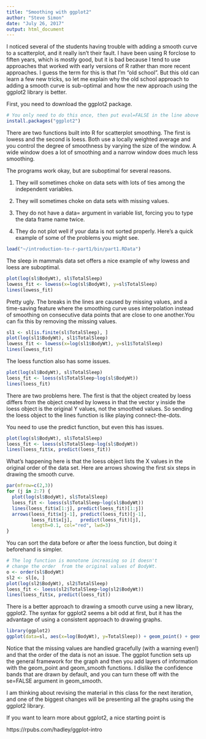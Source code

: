 ```yaml
---
title: "Smoothing with ggplot2"
author: "Steve Simon"
date: "July 26, 2017"
output: html_document
---
```


I noticed several of the students having trouble with adding a smooth curve to a scatterplot, and it really isn't their fault. I have been using R forclose to fiften years, which is mostly good, but it is bad because I tend to use approaches that worked with early versions of R rather than more recent approaches. I guess the term for this is that I'm "old school". But this old can learn a few new tricks, so let me explain why the old school approach to adding a smooth curve is sub-optimal and how the new approach using the ggplot2 library is better.

First, you need to download the ggplot2 package.

```r
# You only need to do this once, then put eval=FALSE in the line above from that point onward.
install.packages("ggplot2")
```

There are two functions built into R for scatterplot smoothing. The first is lowess and the second is loess. Both use a locally weighted average and you control the degree of smoothness by varying the size of the window. A wide window does a lot of smoothing and a narrow window does much less smoothing.

The programs work okay, but are suboptimal for several reasons.

1. They will sometimes choke on data sets with lots of ties among the independent variables.

2. They will sometimes choke on data sets with missing values.

3. They do not have a data= argument in variable list, forcing you to type the data frame name twice.

4. They do not plot well if your data is not sorted properly. Here's a quick example of some of the problems you might see.

```r
load("~/introduction-to-r-part1/bin/part1.RData")
```

The sleep in mammals data set offers a nice example of why lowess and loess are suboptimal.

```r
plot(log(sl$BodyWt), sl$TotalSleep)
lowess_fit <- lowess(x=log(sl$BodyWt), y=sl$TotalSleep)
lines(lowess_fit)
```

Pretty ugly. The breaks in the lines are caused by missing values, and a time-saving feature where the smoothing curve uses interpolation instead of smoothing on consecutive data points that are close to one another.You can fix this by removing the missing values.

```r
sl1 <- sl[is.finite(sl$TotalSleep), ]
plot(log(sl1$BodyWt), sl1$TotalSleep)
lowess_fit <- lowess(x=log(sl1$BodyWt), y=sl1$TotalSleep)
lines(lowess_fit)
```

The loess function also has some issues.

```r
plot(log(sl$BodyWt), sl$TotalSleep)
loess_fit <- loess(sl$TotalSleep~log(sl$BodyWt))
lines(loess_fit)
```

There are two problems here. The first is that the object created by loess differs from the object created by lowess in that the vector y inside the loess object is the original Y values, not the smoothed values. So sending the loess object to the lines function is like playing connect-the-dots.

You need to use the predict function, but even this has issues.

```r
plot(log(sl$BodyWt), sl$TotalSleep)
loess_fit <- loess(sl$TotalSleep~log(sl$BodyWt))
lines(loess_fit$x, predict(loess_fit))
```

What's happening here is that the loess object lists the X values in the original order of the data set. Here are arrows showing the first six steps in drawing the smooth curve.

```r
par(mfrow=c(2,3))
for (j in 2:7) {
  plot(log(sl$BodyWt), sl$TotalSleep)
  loess_fit <- loess(sl$TotalSleep~log(sl$BodyWt))
  lines(loess_fit$x[1:j], predict(loess_fit)[1:j])
  arrows(loess_fit$x[j-1], predict(loess_fit)[j-1], 
         loess_fit$x[j],   predict(loess_fit)[j], 
         length=0.1, col="red", lwd=3)
}
```

You can sort the data before or after the loess function, but doing it beforehand is simpler.

```r
# The log function is monotone increasing so it doesn't
# change the order  from the original values of BodyWt.
o <- order(sl$BodyWt)
sl2 <- sl[o, ]
plot(log(sl2$BodyWt), sl2$TotalSleep)
loess_fit <- loess(sl2$TotalSleep~log(sl2$BodyWt))
lines(loess_fit$x, predict(loess_fit))
```

There is a better approach to drawing a smooth curve using a new library, ggplot2. The syntax for ggplot2 seems a bit odd at first, but it has the advantage of using a consistent approach to drawing graphs.

```r
library(ggplot2)
ggplot(data=sl, aes(x=log(BodyWt), y=TotalSleep)) + geom_point() + geom_smooth()
```

Notice that the missing values are handled gracefully (with a warning even!) and that the order of the data is not an issue. The ggplot function sets up the general framework for the graph and then you add layers of information with the geom_point and geom_smooth functions. I dislike the confidence bands that are drawn by default, and you can turn these off with the se=FALSE argument in geom_smooth.

I am thinking about revising the material in this class for the next iteration, and one of the biggest changes will be presenting all the graphs using the ggplot2 library.

If you want to learn more about ggplot2, a nice starting point is

https://rpubs.com/hadley/ggplot-intro
